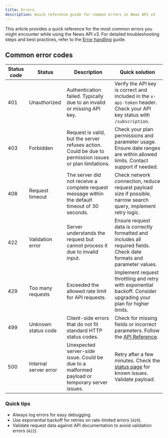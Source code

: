 ```yaml
---
title: Errors
description: Quick reference guide for common errors in News API v3
---
```


This article provides a quick reference for the most common errors you might
encounter while using the News API v3. For detailed troubleshooting steps and
best practices, refer to the
[Error handling](/v3/documentation/troubleshooting/error-handling) guide.

## Common error codes

| Status code | Status                | Description                                                                                             | Quick solution                                                                                                                        |
| ----------- | --------------------- | ------------------------------------------------------------------------------------------------------- | ------------------------------------------------------------------------------------------------------------------------------------- |
| 401         | Unauthorized          | Authentication failed. Typically due to an invalid or missing API key.                                  | Verify the API key is correct and included in the `x-api-token` header. Check your API key status with `/subscription`.               |
| 403         | Forbidden             | Request is valid, but the server refuses action. Could be due to permission issues or plan limitations. | Check your plan permissions and parameter usage. Ensure date ranges are within allowed limits. Contact support if needed.             |
| 408         | Request timeout       | The server did not receive a complete request message within the default timeout of 30 seconds.         | Check network connection, reduce request payload size if possible, narrow search query, implement retry logic.                        |
| 422         | Validation error      | Server understands the request but cannot process it due to invalid input.                              | Ensure request data is correctly formatted and includes all required fields. Check date formats and parameter values.                 |
| 429         | Too many requests     | Exceeded the allowed rate limit for API requests.                                                       | Implement request throttling and retry with exponential backoff. Consider upgrading your plan for higher limits.                      |
| 499         | Unknown status code   | Client-side errors that do not fit standard HTTP status codes.                                          | Check for missing fields or incorrect parameters. Follow the [API Reference](/v3/api-reference/endpoints/search/search-articles-get). |
| 500         | Internal server error | Unexpected server-side issue. Could be due to a malformed payload or temporary server issues.           | Retry after a few minutes. Check the [status page](https://status.newscatcherapi.com) for known issues. Validate payload.             |

### Quick tips

- Always log errors for easy debugging.
- Use exponential backoff for retries on rate-limited errors (`429`).
- Validate request data against API documentation to avoid validation errors
  (`422`).
